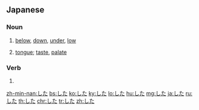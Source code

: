 ==Japanese==

===Noun===
{{ja-noun}}
# {{ja-def|下}} [[below]], [[down]], [[under]], [[low]]
# {{ja-def|舌}} [[tongue]]; [[taste]], [[palate]]

===Verb===
{{ja-verb form}}
# {{inflection of|する||perfective|lang=ja}}

[[zh-min-nan:した]]
[[bs:した]]
[[ko:した]]
[[ky:した]]
[[lo:した]]
[[hu:した]]
[[mg:した]]
[[ja:した]]
[[ru:した]]
[[th:した]]
[[chr:した]]
[[tr:した]]
[[zh:した]]